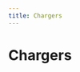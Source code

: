 ```yaml
---
title: Chargers
---
```



# Chargers

<div className="device-grid">
  <DeviceCard
    brand=""
    description="Demo charger"
    thumbnail="/img/devices/charger/demo-charger.jpg"
    capabilities={["sponsorfree"]}
    requirements={[]}
    href="/docs/devices-next/chargers/demo-charger"
  />
  <DeviceCard
    brand=""
    description="EEBUS compatible"
    thumbnail="/img/devices/charger/eebus-compatible.jpg"
    capabilities={["mA", "sponsorfree"]}
    requirements={[]}
    href="/docs/devices-next/chargers/eebus-compatible"
  />
  <DeviceCard
    brand=""
    description="EVSE DIN"
    thumbnail="/img/devices/charger/evse-din.jpg"
    capabilities={["sponsorfree"]}
    requirements={[]}
    href="/docs/devices-next/chargers/evse-din"
  />
  <DeviceCard
    brand=""
    description="EVSE-WiFi"
    thumbnail="/img/devices/charger/evse-wifi.jpg"
    capabilities={["sponsorfree"]}
    requirements={[]}
    href="/docs/devices-next/chargers/evse-wifi"
  />
  <DeviceCard
    brand=""
    description="OCPP 1.6J compatible (Smart Charging)"
    thumbnail="/img/devices/charger/ocpp-16j-compatible-smart-charging.jpg"
    capabilities={["mA", "rfid", "1p3p"]}
    requirements={[]}
    href="/docs/devices-next/chargers/ocpp-16j-compatible-smart-charging"
  />
  <DeviceCard
    brand=""
    description="smartWB"
    thumbnail="/img/devices/charger/smartwb.jpg"
    capabilities={["sponsorfree"]}
    requirements={[]}
    href="/docs/devices-next/chargers/smartwb"
  />
  <DeviceCard
    brand=""
    description="Tessie"
    thumbnail="/img/devices/charger/tessie.jpg"
    capabilities={["sponsorfree"]}
    requirements={[]}
    href="/docs/devices-next/chargers/tessie"
  />
  <DeviceCard
    brand="ABB"
    description="Terra AC"
    thumbnail="/img/devices/charger/abb-terra-ac.jpg"
    capabilities={["mA"]}
    requirements={[]}
    href="/docs/devices-next/chargers/abb-terra-ac"
  />
  <DeviceCard
    brand="ABB"
    description="Terra AC"
    thumbnail="/img/devices/charger/abb-terra-ac.jpg"
    capabilities={["mA", "rfid"]}
    requirements={[]}
    href="/docs/devices-next/chargers/abb-terra-ac"
  />
  <DeviceCard
    brand="ABL"
    description="eM4 (SBCx)"
    thumbnail="/img/devices/charger/abl-em4-sbcx.jpg"
    capabilities={["mA"]}
    requirements={[]}
    href="/docs/devices-next/chargers/abl-em4-sbcx"
  />
  <DeviceCard
    brand="ABL"
    description="eMH1"
    thumbnail="/img/devices/charger/abl-emh1.jpg"
    capabilities={["mA"]}
    requirements={[]}
    href="/docs/devices-next/chargers/abl-emh1"
  />
  <DeviceCard
    brand="ABL"
    description="eMH2"
    thumbnail="/img/devices/charger/abl-emh2.jpg"
    capabilities={["mA"]}
    requirements={[]}
    href="/docs/devices-next/chargers/abl-emh2"
  />
  <DeviceCard
    brand="ABL Sursum"
    description="eMH2"
    thumbnail="/img/devices/charger/abl-sursum-emh2.jpg"
    capabilities={["mA", "rfid"]}
    requirements={[]}
    href="/docs/devices-next/chargers/abl-sursum-emh2"
  />
  <DeviceCard
    brand="ABL Sursum"
    description="eMH3"
    thumbnail="/img/devices/charger/abl-sursum-emh3.jpg"
    capabilities={["mA", "rfid"]}
    requirements={[]}
    href="/docs/devices-next/chargers/abl-sursum-emh3"
  />
  <DeviceCard
    brand="ABL Sursum"
    description="eMH4"
    thumbnail="/img/devices/charger/abl-sursum-emh4.jpg"
    capabilities={["mA", "rfid"]}
    requirements={[]}
    href="/docs/devices-next/chargers/abl-sursum-emh4"
  />
  <DeviceCard
    brand="Alfen"
    description="Eve"
    thumbnail="/img/devices/charger/alfen-eve.jpg"
    capabilities={["1p3p", "mA"]}
    requirements={[]}
    href="/docs/devices-next/chargers/alfen-eve"
  />
  <DeviceCard
    brand="Alfen"
    description="Eve"
    thumbnail="/img/devices/charger/alfen-eve.jpg"
    capabilities={["mA", "rfid", "1p3p"]}
    requirements={[]}
    href="/docs/devices-next/chargers/alfen-eve"
  />
  <DeviceCard
    brand="Alphatec"
    description="Ladesäule Twin"
    thumbnail="/img/devices/charger/alphatec-ladesaule-twin.jpg"
    capabilities={[]}
    requirements={[]}
    href="/docs/devices-next/chargers/alphatec-ladesaule-twin"
  />
  <DeviceCard
    brand="Alphatec"
    description="Wallbox Mini, Power"
    thumbnail="/img/devices/charger/alphatec-wallbox-mini-power.jpg"
    capabilities={[]}
    requirements={[]}
    href="/docs/devices-next/chargers/alphatec-wallbox-mini-power"
  />
  <DeviceCard
    brand="Amperfied"
    description="Wallbox connect.business"
    thumbnail="/img/devices/charger/amperfied-wallbox-connectbusiness.jpg"
    capabilities={["mA", "rfid"]}
    requirements={[]}
    href="/docs/devices-next/chargers/amperfied-wallbox-connectbusiness"
  />
  <DeviceCard
    brand="Amperfied"
    description="Wallbox connect.home"
    thumbnail="/img/devices/charger/amperfied-wallbox-connecthome.jpg"
    capabilities={["mA", "rfid"]}
    requirements={[]}
    href="/docs/devices-next/chargers/amperfied-wallbox-connecthome"
  />
  <DeviceCard
    brand="Amperfied"
    description="Wallbox connect.solar"
    thumbnail="/img/devices/charger/amperfied-wallbox-connectsolar.jpg"
    capabilities={["mA", "rfid", "1p3p"]}
    requirements={[]}
    href="/docs/devices-next/chargers/amperfied-wallbox-connectsolar"
  />
  <DeviceCard
    brand="Amperfied"
    description="Wallbox Energy Control"
    thumbnail="/img/devices/charger/amperfied-wallbox-energy-control.jpg"
    capabilities={["mA"]}
    requirements={[]}
    href="/docs/devices-next/chargers/amperfied-wallbox-energy-control"
  />
  <DeviceCard
    brand="Ampure"
    description="Live"
    thumbnail="/img/devices/charger/ampure-live.jpg"
    capabilities={["rfid"]}
    requirements={[]}
    href="/docs/devices-next/chargers/ampure-live"
  />
  <DeviceCard
    brand="Ampure"
    description="NEXT"
    thumbnail="/img/devices/charger/ampure-next.jpg"
    capabilities={["rfid"]}
    requirements={[]}
    href="/docs/devices-next/chargers/ampure-next"
  />
  <DeviceCard
    brand="Ampure"
    description="Unite"
    thumbnail="/img/devices/charger/ampure-unite.jpg"
    capabilities={["rfid", "1p3p"]}
    requirements={[]}
    href="/docs/devices-next/chargers/ampure-unite"
  />
  <DeviceCard
    brand="Audi"
    description="Audi Wallbox pro"
    thumbnail="/img/devices/charger/audi-audi-wallbox-pro.jpg"
    capabilities={["mA", "sponsorfree"]}
    requirements={[]}
    href="/docs/devices-next/chargers/audi-audi-wallbox-pro"
  />
  <DeviceCard
    brand="Audi"
    description="Wallbox plus"
    thumbnail="/img/devices/charger/audi-wallbox-plus.jpg"
    capabilities={["mA", "sponsorfree"]}
    requirements={[]}
    href="/docs/devices-next/chargers/audi-wallbox-plus"
  />
  <DeviceCard
    brand="AUTEL"
    description="AC Compact"
    thumbnail="/img/devices/charger/autel-ac-compact.jpg"
    capabilities={["mA"]}
    requirements={[]}
    href="/docs/devices-next/chargers/autel-ac-compact"
  />
  <DeviceCard
    brand="AUTEL"
    description="AC MaxiCharger"
    thumbnail="/img/devices/charger/autel-ac-maxicharger.jpg"
    capabilities={["mA"]}
    requirements={[]}
    href="/docs/devices-next/chargers/autel-ac-maxicharger"
  />
  <DeviceCard
    brand="Autoaid"
    description="Business Wallbox"
    thumbnail="/img/devices/charger/autoaid-business-wallbox.jpg"
    capabilities={["rfid"]}
    requirements={[]}
    href="/docs/devices-next/chargers/autoaid-business-wallbox"
  />
  <DeviceCard
    brand="Autoaid"
    description="Intelligent Wallbox"
    thumbnail="/img/devices/charger/autoaid-intelligent-wallbox.jpg"
    capabilities={["rfid"]}
    requirements={[]}
    href="/docs/devices-next/chargers/autoaid-intelligent-wallbox"
  />
  <DeviceCard
    brand="AVM"
    description="FritzDECT"
    thumbnail="/img/devices/charger/avm-fritzdect.jpg"
    capabilities={["sponsorfree"]}
    requirements={[]}
    href="/docs/devices-next/chargers/avm-fritzdect"
  />
  <DeviceCard
    brand="Bender"
    description="CC612"
    thumbnail="/img/devices/charger/bender-cc612.jpg"
    capabilities={["rfid"]}
    requirements={[]}
    href="/docs/devices-next/chargers/bender-cc612"
  />
  <DeviceCard
    brand="Bender"
    description="CC613"
    thumbnail="/img/devices/charger/bender-cc613.jpg"
    capabilities={["rfid"]}
    requirements={[]}
    href="/docs/devices-next/chargers/bender-cc613"
  />
  <DeviceCard
    brand="Bender"
    description="ICC1314"
    thumbnail="/img/devices/charger/bender-icc1314.jpg"
    capabilities={["rfid", "mA", "1p3p"]}
    requirements={[]}
    href="/docs/devices-next/chargers/bender-icc1314"
  />
  <DeviceCard
    brand="Bender"
    description="ICC1324"
    thumbnail="/img/devices/charger/bender-icc1324.jpg"
    capabilities={["rfid", "mA", "1p3p"]}
    requirements={[]}
    href="/docs/devices-next/chargers/bender-icc1324"
  />
  <DeviceCard
    brand="BMW"
    description="i Wallbox"
    thumbnail="/img/devices/charger/bmw-i-wallbox.jpg"
    capabilities={["1p3p", "mA", "rfid"]}
    requirements={[]}
    href="/docs/devices-next/chargers/bmw-i-wallbox"
  />
  <DeviceCard
    brand="Bosch"
    description="SG Ready"
    thumbnail="/img/devices/charger/bosch-sg-ready.jpg"
    capabilities={["sponsorfree"]}
    requirements={[]}
    href="/docs/devices-next/chargers/bosch-sg-ready"
  />
  <DeviceCard
    brand="Bösch"
    description="x-change"
    thumbnail="/img/devices/charger/bosch-x-change.jpg"
    capabilities={["sponsorfree"]}
    requirements={[]}
    href="/docs/devices-next/chargers/bosch-x-change"
  />
  <DeviceCard
    brand="Buderus"
    description="SG Ready"
    thumbnail="/img/devices/charger/buderus-sg-ready.jpg"
    capabilities={["sponsorfree"]}
    requirements={[]}
    href="/docs/devices-next/chargers/buderus-sg-ready"
  />
  <DeviceCard
    brand="cFos"
    description="Power Brain"
    thumbnail="/img/devices/charger/cfos-power-brain.jpg"
    capabilities={["mA", "rfid", "1p3p"]}
    requirements={[]}
    href="/docs/devices-next/chargers/cfos-power-brain"
  />
  <DeviceCard
    brand="cFos"
    description="Power Brain Solar"
    thumbnail="/img/devices/charger/cfos-power-brain-solar.jpg"
    capabilities={["mA", "rfid", "1p3p"]}
    requirements={[]}
    href="/docs/devices-next/chargers/cfos-power-brain-solar"
  />
  <DeviceCard
    brand="Charge Amps"
    description="Halo"
    thumbnail="/img/devices/charger/charge-amps-halo.jpg"
    capabilities={["rfid"]}
    requirements={[]}
    href="/docs/devices-next/chargers/charge-amps-halo"
  />
  <DeviceCard
    brand="Compleo"
    description="eBox"
    thumbnail="/img/devices/charger/compleo-ebox.jpg"
    capabilities={["mA"]}
    requirements={[]}
    href="/docs/devices-next/chargers/compleo-ebox"
  />
  <DeviceCard
    brand="CUBOS"
    description="C11E, C22E"
    thumbnail="/img/devices/charger/cubos-c11e-c22e.jpg"
    capabilities={["rfid"]}
    requirements={[]}
    href="/docs/devices-next/chargers/cubos-c11e-c22e"
  />
  <DeviceCard
    brand="Cupra"
    description="Charger Connect"
    thumbnail="/img/devices/charger/cupra-charger-connect.jpg"
    capabilities={["mA", "sponsorfree"]}
    requirements={[]}
    href="/docs/devices-next/chargers/cupra-charger-connect"
  />
  <DeviceCard
    brand="Cupra"
    description="Charger Connect 2"
    thumbnail="/img/devices/charger/cupra-charger-connect-2.jpg"
    capabilities={["iso151182", "mA", "sponsorfree"]}
    requirements={[]}
    href="/docs/devices-next/chargers/cupra-charger-connect-2"
  />
  <DeviceCard
    brand="Cupra"
    description="Charger Pro"
    thumbnail="/img/devices/charger/cupra-charger-pro.jpg"
    capabilities={["mA", "sponsorfree"]}
    requirements={[]}
    href="/docs/devices-next/chargers/cupra-charger-pro"
  />
  <DeviceCard
    brand="Cupra"
    description="Charger Pro 2"
    thumbnail="/img/devices/charger/cupra-charger-pro-2.jpg"
    capabilities={["iso151182", "mA", "sponsorfree"]}
    requirements={[]}
    href="/docs/devices-next/chargers/cupra-charger-pro-2"
  />
  <DeviceCard
    brand="Cupra"
    description="Charger Pro Eichrecht 2"
    thumbnail="/img/devices/charger/cupra-charger-pro-eichrecht-2.jpg"
    capabilities={["iso151182", "mA", "sponsorfree"]}
    requirements={[]}
    href="/docs/devices-next/chargers/cupra-charger-pro-eichrecht-2"
  />
  <DeviceCard
    brand="Dadapower"
    description="Premium Wallbox"
    thumbnail="/img/devices/charger/dadapower-premium-wallbox.jpg"
    capabilities={["1p3p", "mA", "rfid"]}
    requirements={[]}
    href="/docs/devices-next/chargers/dadapower-premium-wallbox"
  />
  <DeviceCard
    brand="DaheimLaden"
    description="Wallbox"
    thumbnail="/img/devices/charger/daheimladen-wallbox.jpg"
    capabilities={["sponsorfree"]}
    requirements={[]}
    href="/docs/devices-next/chargers/daheimladen-wallbox"
  />
  <DeviceCard
    brand="Daikin"
    description="HomeHub (SG Ready)"
    thumbnail="/img/devices/charger/daikin-homehub-sg-ready.jpg"
    capabilities={["sponsorfree"]}
    requirements={[]}
    href="/docs/devices-next/chargers/daikin-homehub-sg-ready"
  />
  <DeviceCard
    brand="Delta"
    description="AC Max Basic"
    thumbnail="/img/devices/charger/delta-ac-max-basic.jpg"
    capabilities={["mA", "rfid"]}
    requirements={[]}
    href="/docs/devices-next/chargers/delta-ac-max-basic"
  />
  <DeviceCard
    brand="Delta"
    description="AC MAX Smart"
    thumbnail="/img/devices/charger/delta-ac-max-smart.jpg"
    capabilities={["mA", "rfid"]}
    requirements={[]}
    href="/docs/devices-next/chargers/delta-ac-max-smart"
  />
  <DeviceCard
    brand="Delta"
    description="SLIM Charger"
    thumbnail="/img/devices/charger/delta-slim-charger.jpg"
    capabilities={["mA", "rfid"]}
    requirements={[]}
    href="/docs/devices-next/chargers/delta-slim-charger"
  />
  <DeviceCard
    brand="Delta"
    description="Ultra Fast Charger"
    thumbnail="/img/devices/charger/delta-ultra-fast-charger.jpg"
    capabilities={["mA", "rfid"]}
    requirements={[]}
    href="/docs/devices-next/chargers/delta-ultra-fast-charger"
  />
  <DeviceCard
    brand="E.ON Drive"
    description="eBox"
    thumbnail="/img/devices/charger/eon-drive-ebox.jpg"
    capabilities={["mA"]}
    requirements={[]}
    href="/docs/devices-next/chargers/eon-drive-ebox"
  />
  <DeviceCard
    brand="E.ON Drive"
    description="vBox"
    thumbnail="/img/devices/charger/eon-drive-vbox.jpg"
    capabilities={["rfid", "1p3p"]}
    requirements={[]}
    href="/docs/devices-next/chargers/eon-drive-vbox"
  />
  <DeviceCard
    brand="E3/DC"
    description="Easy Connect"
    thumbnail="/img/devices/charger/e3dc-easy-connect.jpg"
    capabilities={["mA", "rfid"]}
    requirements={[]}
    href="/docs/devices-next/chargers/e3dc-easy-connect"
  />
  <DeviceCard
    brand="Easee"
    description="Charge"
    thumbnail="/img/devices/charger/easee-charge.jpg"
    capabilities={["1p3p", "rfid"]}
    requirements={[]}
    href="/docs/devices-next/chargers/easee-charge"
  />
  <DeviceCard
    brand="Easee"
    description="Charge Core"
    thumbnail="/img/devices/charger/easee-charge-core.jpg"
    capabilities={["1p3p", "rfid"]}
    requirements={[]}
    href="/docs/devices-next/chargers/easee-charge-core"
  />
  <DeviceCard
    brand="Easee"
    description="Charge Lite"
    thumbnail="/img/devices/charger/easee-charge-lite.jpg"
    capabilities={["1p3p", "rfid"]}
    requirements={[]}
    href="/docs/devices-next/chargers/easee-charge-lite"
  />
  <DeviceCard
    brand="Easee"
    description="Home"
    thumbnail="/img/devices/charger/easee-home.jpg"
    capabilities={["1p3p", "rfid"]}
    requirements={[]}
    href="/docs/devices-next/chargers/easee-home"
  />
  <DeviceCard
    brand="Ebee"
    description="Wallbox"
    thumbnail="/img/devices/charger/ebee-wallbox.jpg"
    capabilities={["rfid"]}
    requirements={[]}
    href="/docs/devices-next/chargers/ebee-wallbox"
  />
  <DeviceCard
    brand="echarge"
    description="cPH1"
    thumbnail="/img/devices/charger/echarge-cph1.jpg"
    capabilities={[]}
    requirements={[]}
    href="/docs/devices-next/chargers/echarge-cph1"
  />
  <DeviceCard
    brand="echarge"
    description="cPH2, cPμ2"
    thumbnail="/img/devices/charger/echarge-cph2-cpm2.jpg"
    capabilities={[]}
    requirements={[]}
    href="/docs/devices-next/chargers/echarge-cph2-cpm2"
  />
  <DeviceCard
    brand="EcoHarmony"
    description="EVSE EPC 2.0 Plus"
    thumbnail="/img/devices/charger/ecoharmony-evse-epc-20-plus.jpg"
    capabilities={["sponsorfree"]}
    requirements={[]}
    href="/docs/devices-next/chargers/ecoharmony-evse-epc-20-plus"
  />
  <DeviceCard
    brand="Edgetech"
    description="Smart EVSE"
    thumbnail="/img/devices/charger/edgetech-smart-evse.jpg"
    capabilities={["1p3p", "sponsorfree"]}
    requirements={[]}
    href="/docs/devices-next/chargers/edgetech-smart-evse"
  />
  <DeviceCard
    brand="Elecq"
    description="Biz"
    thumbnail="/img/devices/charger/elecq-biz.jpg"
    capabilities={[]}
    requirements={[]}
    href="/docs/devices-next/chargers/elecq-biz"
  />
  <DeviceCard
    brand="Elecq"
    description="Home"
    thumbnail="/img/devices/charger/elecq-home.jpg"
    capabilities={[]}
    requirements={[]}
    href="/docs/devices-next/chargers/elecq-home"
  />
  <DeviceCard
    brand="Elecq"
    description="Station"
    thumbnail="/img/devices/charger/elecq-station.jpg"
    capabilities={[]}
    requirements={[]}
    href="/docs/devices-next/chargers/elecq-station"
  />
  <DeviceCard
    brand="eledio"
    description="go"
    thumbnail="/img/devices/charger/eledio-go.jpg"
    capabilities={["1p3p"]}
    requirements={[]}
    href="/docs/devices-next/chargers/eledio-go"
  />
  <DeviceCard
    brand="Elli"
    description="Charger Connect"
    thumbnail="/img/devices/charger/elli-charger-connect.jpg"
    capabilities={["mA", "sponsorfree"]}
    requirements={[]}
    href="/docs/devices-next/chargers/elli-charger-connect"
  />
  <DeviceCard
    brand="Elli"
    description="Charger Connect 2"
    thumbnail="/img/devices/charger/elli-charger-connect-2.jpg"
    capabilities={["iso151182", "mA", "sponsorfree"]}
    requirements={[]}
    href="/docs/devices-next/chargers/elli-charger-connect-2"
  />
  <DeviceCard
    brand="Elli"
    description="Charger Pro"
    thumbnail="/img/devices/charger/elli-charger-pro.jpg"
    capabilities={["mA", "sponsorfree"]}
    requirements={[]}
    href="/docs/devices-next/chargers/elli-charger-pro"
  />
  <DeviceCard
    brand="Elli"
    description="Charger Pro 2"
    thumbnail="/img/devices/charger/elli-charger-pro-2.jpg"
    capabilities={["iso151182", "mA", "sponsorfree"]}
    requirements={[]}
    href="/docs/devices-next/chargers/elli-charger-pro-2"
  />
  <DeviceCard
    brand="Elli"
    description="Charger Pro Eichrecht 2"
    thumbnail="/img/devices/charger/elli-charger-pro-eichrecht-2.jpg"
    capabilities={["iso151182", "mA", "sponsorfree"]}
    requirements={[]}
    href="/docs/devices-next/chargers/elli-charger-pro-eichrecht-2"
  />
  <DeviceCard
    brand="EM2GO"
    description="Home"
    thumbnail="/img/devices/charger/em2go-home.jpg"
    capabilities={["1p3p", "mA", "sponsorfree"]}
    requirements={[]}
    href="/docs/devices-next/chargers/em2go-home"
  />
  <DeviceCard
    brand="EM2GO"
    description="Pro Power, OCPP/ONC"
    thumbnail="/img/devices/charger/em2go-pro-power-ocpponc.jpg"
    capabilities={["mA", "sponsorfree"]}
    requirements={[]}
    href="/docs/devices-next/chargers/em2go-pro-power-ocpponc"
  />
  <DeviceCard
    brand="EN+"
    description="AC EV Charger"
    thumbnail="/img/devices/charger/en-ac-ev-charger.jpg"
    capabilities={["rfid"]}
    requirements={[]}
    href="/docs/devices-next/chargers/en-ac-ev-charger"
  />
  <DeviceCard
    brand="enercab"
    description="smart"
    thumbnail="/img/devices/charger/enercab-smart.jpg"
    capabilities={["1p3p"]}
    requirements={[]}
    href="/docs/devices-next/chargers/enercab-smart"
  />
  <DeviceCard
    brand="Ensto"
    description="Chago Wallbox"
    thumbnail="/img/devices/charger/ensto-chago-wallbox.jpg"
    capabilities={["rfid"]}
    requirements={[]}
    href="/docs/devices-next/chargers/ensto-chago-wallbox"
  />
  <DeviceCard
    brand="EntraTek"
    description="Power Dot Fix"
    thumbnail="/img/devices/charger/entratek-power-dot-fix.jpg"
    capabilities={["rfid"]}
    requirements={[]}
    href="/docs/devices-next/chargers/entratek-power-dot-fix"
  />
  <DeviceCard
    brand="EntraTek"
    description="Power Dot Pro 2"
    thumbnail="/img/devices/charger/entratek-power-dot-pro-2.jpg"
    capabilities={["rfid"]}
    requirements={[]}
    href="/docs/devices-next/chargers/entratek-power-dot-pro-2"
  />
  <DeviceCard
    brand="ESL"
    description="Walli LIGHT"
    thumbnail="/img/devices/charger/esl-walli-light.jpg"
    capabilities={["mA", "rfid"]}
    requirements={[]}
    href="/docs/devices-next/chargers/esl-walli-light"
  />
  <DeviceCard
    brand="eSystems"
    description="ghostONE"
    thumbnail="/img/devices/charger/esystems-ghostone.jpg"
    capabilities={["iso151182", "mA", "sponsorfree"]}
    requirements={[]}
    href="/docs/devices-next/chargers/esystems-ghostone"
  />
  <DeviceCard
    brand="Etrel"
    description="INCH"
    thumbnail="/img/devices/charger/etrel-inch.jpg"
    capabilities={["mA"]}
    requirements={[]}
    href="/docs/devices-next/chargers/etrel-inch"
  />
  <DeviceCard
    brand="Etrel"
    description="INCH Duo"
    thumbnail="/img/devices/charger/etrel-inch-duo.jpg"
    capabilities={["mA"]}
    requirements={[]}
    href="/docs/devices-next/chargers/etrel-inch-duo"
  />
  <DeviceCard
    brand="EVBox"
    description="Elvi"
    thumbnail="/img/devices/charger/evbox-elvi.jpg"
    capabilities={[]}
    requirements={[]}
    href="/docs/devices-next/chargers/evbox-elvi"
  />
  <DeviceCard
    brand="EVBox"
    description="Livo"
    thumbnail="/img/devices/charger/evbox-livo.jpg"
    capabilities={["sponsorfree"]}
    requirements={[]}
    href="/docs/devices-next/chargers/evbox-livo"
  />
  <DeviceCard
    brand="Free2Move"
    description="eProWallbox"
    thumbnail="/img/devices/charger/free2move-eprowallbox.jpg"
    capabilities={["mA"]}
    requirements={[]}
    href="/docs/devices-next/chargers/free2move-eprowallbox"
  />
  <DeviceCard
    brand="Free2move eSolutions"
    description="eProWallbox"
    thumbnail="/img/devices/charger/free2move-esolutions-eprowallbox.jpg"
    capabilities={["rfid"]}
    requirements={[]}
    href="/docs/devices-next/chargers/free2move-esolutions-eprowallbox"
  />
  <DeviceCard
    brand="Fronius"
    description="Wattpilot"
    thumbnail="/img/devices/charger/fronius-wattpilot.jpg"
    capabilities={["rfid", "1p3p"]}
    requirements={[]}
    href="/docs/devices-next/chargers/fronius-wattpilot"
  />
  <DeviceCard
    brand="Garo"
    description="GLB, GLB+, LS4, LS4 compact"
    thumbnail="/img/devices/charger/garo-glb-glb-ls4-ls4-compact.jpg"
    capabilities={["rfid"]}
    requirements={[]}
    href="/docs/devices-next/chargers/garo-glb-glb-ls4-ls4-compact"
  />
  <DeviceCard
    brand="go-e"
    description="Charger Gemini"
    thumbnail="/img/devices/charger/go-e-charger-gemini.jpg"
    capabilities={["1p3p", "rfid"]}
    requirements={[]}
    href="/docs/devices-next/chargers/go-e-charger-gemini"
  />
  <DeviceCard
    brand="go-e"
    description="Charger Gemini"
    thumbnail="/img/devices/charger/go-e-charger-gemini.jpg"
    capabilities={["rfid", "1p3p"]}
    requirements={[]}
    href="/docs/devices-next/chargers/go-e-charger-gemini"
  />
  <DeviceCard
    brand="go-e"
    description="Charger HOME+"
    thumbnail="/img/devices/charger/go-e-charger-home.jpg"
    capabilities={["1p3p", "rfid"]}
    requirements={[]}
    href="/docs/devices-next/chargers/go-e-charger-home"
  />
  <DeviceCard
    brand="go-e"
    description="Charger HOMEfix"
    thumbnail="/img/devices/charger/go-e-charger-homefix.jpg"
    capabilities={["rfid"]}
    requirements={[]}
    href="/docs/devices-next/chargers/go-e-charger-homefix"
  />
  <DeviceCard
    brand="go-e"
    description="Charger PRO"
    thumbnail="/img/devices/charger/go-e-charger-pro.jpg"
    capabilities={["rfid"]}
    requirements={[]}
    href="/docs/devices-next/chargers/go-e-charger-pro"
  />
  <DeviceCard
    brand="go-e"
    description="Charger PRO"
    thumbnail="/img/devices/charger/go-e-charger-pro.jpg"
    capabilities={["rfid", "1p3p"]}
    requirements={[]}
    href="/docs/devices-next/chargers/go-e-charger-pro"
  />
  <DeviceCard
    brand="go-e"
    description="Charger V3"
    thumbnail="/img/devices/charger/go-e-charger-v3.jpg"
    capabilities={["1p3p", "rfid"]}
    requirements={[]}
    href="/docs/devices-next/chargers/go-e-charger-v3"
  />
  <DeviceCard
    brand="go-e"
    description="Charger V3"
    thumbnail="/img/devices/charger/go-e-charger-v3.jpg"
    capabilities={["rfid", "1p3p"]}
    requirements={[]}
    href="/docs/devices-next/chargers/go-e-charger-v3"
  />
  <DeviceCard
    brand="HardyBarth"
    description="cPH1"
    thumbnail="/img/devices/charger/hardybarth-cph1.jpg"
    capabilities={[]}
    requirements={[]}
    href="/docs/devices-next/chargers/hardybarth-cph1"
  />
  <DeviceCard
    brand="HardyBarth"
    description="cPH2, cPμ2"
    thumbnail="/img/devices/charger/hardybarth-cph2-cpm2.jpg"
    capabilities={[]}
    requirements={[]}
    href="/docs/devices-next/chargers/hardybarth-cph2-cpm2"
  />
  <DeviceCard
    brand="Heidelberg"
    description="Energy Control"
    thumbnail="/img/devices/charger/heidelberg-energy-control.jpg"
    capabilities={["mA"]}
    requirements={[]}
    href="/docs/devices-next/chargers/heidelberg-energy-control"
  />
  <DeviceCard
    brand="Hesotec"
    description="eSat, eBox"
    thumbnail="/img/devices/charger/hesotec-esat-ebox.jpg"
    capabilities={[]}
    requirements={[]}
    href="/docs/devices-next/chargers/hesotec-esat-ebox"
  />
  <DeviceCard
    brand="Home Assistant"
    description="Switch"
    thumbnail="/img/devices/charger/home-assistant-switch.jpg"
    capabilities={["sponsorfree"]}
    requirements={[]}
    href="/docs/devices-next/chargers/home-assistant-switch"
  />
  <DeviceCard
    brand="Homecharge"
    description="Homecharger"
    thumbnail="/img/devices/charger/homecharge-homecharger.jpg"
    capabilities={[]}
    requirements={[]}
    href="/docs/devices-next/chargers/homecharge-homecharger"
  />
  <DeviceCard
    brand="Homematic IP"
    description=""
    thumbnail="/img/devices/charger/homematic-ip.jpg"
    capabilities={["sponsorfree"]}
    requirements={[]}
    href="/docs/devices-next/chargers/homematic-ip"
  />
  <DeviceCard
    brand="HomeWizard"
    description=""
    thumbnail="/img/devices/charger/homewizard.jpg"
    capabilities={["sponsorfree"]}
    requirements={[]}
    href="/docs/devices-next/chargers/homewizard"
  />
  <DeviceCard
    brand="Huawei"
    description="SCharger-7KS-S0 / 22KT-S0"
    thumbnail="/img/devices/charger/huawei-scharger-7ks-s0-22kt-s0.jpg"
    capabilities={[]}
    requirements={[]}
    href="/docs/devices-next/chargers/huawei-scharger-7ks-s0-22kt-s0"
  />
  <DeviceCard
    brand="IDM"
    description=""
    thumbnail="/img/devices/charger/idm.jpg"
    capabilities={["sponsorfree"]}
    requirements={[]}
    href="/docs/devices-next/chargers/idm"
  />
  <DeviceCard
    brand="Innogy"
    description="eBox"
    thumbnail="/img/devices/charger/innogy-ebox.jpg"
    capabilities={["mA"]}
    requirements={[]}
    href="/docs/devices-next/chargers/innogy-ebox"
  />
  <DeviceCard
    brand="INRO"
    description="Pantabox"
    thumbnail="/img/devices/charger/inro-pantabox.jpg"
    capabilities={["sponsorfree"]}
    requirements={[]}
    href="/docs/devices-next/chargers/inro-pantabox"
  />
  <DeviceCard
    brand="Juice"
    description="Charger Me"
    thumbnail="/img/devices/charger/juice-charger-me.jpg"
    capabilities={["rfid"]}
    requirements={[]}
    href="/docs/devices-next/chargers/juice-charger-me"
  />
  <DeviceCard
    brand="Junkers"
    description="SG Ready"
    thumbnail="/img/devices/charger/junkers-sg-ready.jpg"
    capabilities={["sponsorfree"]}
    requirements={[]}
    href="/docs/devices-next/chargers/junkers-sg-ready"
  />
  <DeviceCard
    brand="Kathrein"
    description="KWB-AC20, KWB-AC40, KWB-AC60, KWB-AC40E, KWB-AC60E"
    thumbnail="/img/devices/charger/kathrein-kwb-ac20-kwb-ac40-kwb-ac60-kwb-ac40e-kwb-ac60e.jpg"
    capabilities={["1p3p", "mA"]}
    requirements={[]}
    href="/docs/devices-next/chargers/kathrein-kwb-ac20-kwb-ac40-kwb-ac60-kwb-ac40e-kwb-ac60e"
  />
  <DeviceCard
    brand="KEBA"
    description="KeContact P20, P30, C/X Series"
    thumbnail="/img/devices/charger/keba-kecontact-p20-p30-cx-series.jpg"
    capabilities={["1p3p", "mA", "rfid"]}
    requirements={[]}
    href="/docs/devices-next/chargers/keba-kecontact-p20-p30-cx-series"
  />
  <DeviceCard
    brand="KEBA"
    description="KeContact P40, P40 Pro"
    thumbnail="/img/devices/charger/keba-kecontact-p40-p40-pro.jpg"
    capabilities={["1p3p", "mA", "rfid"]}
    requirements={[]}
    href="/docs/devices-next/chargers/keba-kecontact-p40-p40-pro"
  />
  <DeviceCard
    brand="Kermi"
    description="x-center pro"
    thumbnail="/img/devices/charger/kermi-x-center-pro.jpg"
    capabilities={["sponsorfree"]}
    requirements={[]}
    href="/docs/devices-next/chargers/kermi-x-center-pro"
  />
  <DeviceCard
    brand="Kontron Solar"
    description="Charger"
    thumbnail="/img/devices/charger/kontron-solar-charger.jpg"
    capabilities={["iso151182", "mA", "sponsorfree"]}
    requirements={[]}
    href="/docs/devices-next/chargers/kontron-solar-charger"
  />
  <DeviceCard
    brand="Kostal"
    description="Enector"
    thumbnail="/img/devices/charger/kostal-enector.jpg"
    capabilities={["1p3p", "mA"]}
    requirements={[]}
    href="/docs/devices-next/chargers/kostal-enector"
  />
  <DeviceCard
    brand="KSE"
    description="wBX16"
    thumbnail="/img/devices/charger/kse-wbx16.jpg"
    capabilities={["rfid", "1p3p"]}
    requirements={[]}
    href="/docs/devices-next/chargers/kse-wbx16"
  />
  <DeviceCard
    brand="LadeFoxx"
    description="EvLoad, Mikro 2.0"
    thumbnail="/img/devices/charger/ladefoxx-evload-mikro-20.jpg"
    capabilities={["sponsorfree"]}
    requirements={[]}
    href="/docs/devices-next/chargers/ladefoxx-evload-mikro-20"
  />
  <DeviceCard
    brand="Lambda"
    description="EU-L Series"
    thumbnail="/img/devices/charger/lambda-eu-l-series.jpg"
    capabilities={["sponsorfree"]}
    requirements={[]}
    href="/docs/devices-next/chargers/lambda-eu-l-series"
  />
  <DeviceCard
    brand="LRT"
    description="HOME Essential+"
    thumbnail="/img/devices/charger/lrt-home-essential.jpg"
    capabilities={[]}
    requirements={[]}
    href="/docs/devices-next/chargers/lrt-home-essential"
  />
  <DeviceCard
    brand="Mennekes"
    description="AMEDIO Professional"
    thumbnail="/img/devices/charger/mennekes-amedio-professional.jpg"
    capabilities={["rfid"]}
    requirements={[]}
    href="/docs/devices-next/chargers/mennekes-amedio-professional"
  />
  <DeviceCard
    brand="Mennekes"
    description="AMTRON 4Business 700"
    thumbnail="/img/devices/charger/mennekes-amtron-4business-700.jpg"
    capabilities={["rfid", "mA", "1p3p"]}
    requirements={[]}
    href="/docs/devices-next/chargers/mennekes-amtron-4business-700"
  />
  <DeviceCard
    brand="Mennekes"
    description="AMTRON 4You 300"
    thumbnail="/img/devices/charger/mennekes-amtron-4you-300.jpg"
    capabilities={["1p3p", "mA"]}
    requirements={[]}
    href="/docs/devices-next/chargers/mennekes-amtron-4you-300"
  />
  <DeviceCard
    brand="Mennekes"
    description="AMTRON 4You 500"
    thumbnail="/img/devices/charger/mennekes-amtron-4you-500.jpg"
    capabilities={["rfid", "mA", "1p3p"]}
    requirements={[]}
    href="/docs/devices-next/chargers/mennekes-amtron-4you-500"
  />
  <DeviceCard
    brand="Mennekes"
    description="AMTRON ChargeControl"
    thumbnail="/img/devices/charger/mennekes-amtron-chargecontrol.jpg"
    capabilities={["rfid"]}
    requirements={[]}
    href="/docs/devices-next/chargers/mennekes-amtron-chargecontrol"
  />
  <DeviceCard
    brand="Mennekes"
    description="AMTRON Compact 2.0s"
    thumbnail="/img/devices/charger/mennekes-amtron-compact-20s.jpg"
    capabilities={["1p3p", "mA"]}
    requirements={[]}
    href="/docs/devices-next/chargers/mennekes-amtron-compact-20s"
  />
  <DeviceCard
    brand="Mennekes"
    description="AMTRON Premium"
    thumbnail="/img/devices/charger/mennekes-amtron-premium.jpg"
    capabilities={[]}
    requirements={[]}
    href="/docs/devices-next/chargers/mennekes-amtron-premium"
  />
  <DeviceCard
    brand="Mennekes"
    description="AMTRON Professional"
    thumbnail="/img/devices/charger/mennekes-amtron-professional.jpg"
    capabilities={["rfid"]}
    requirements={[]}
    href="/docs/devices-next/chargers/mennekes-amtron-professional"
  />
  <DeviceCard
    brand="Mennekes"
    description="AMTRON Xtra"
    thumbnail="/img/devices/charger/mennekes-amtron-xtra.jpg"
    capabilities={[]}
    requirements={[]}
    href="/docs/devices-next/chargers/mennekes-amtron-xtra"
  />
  <DeviceCard
    brand="Mennekes"
    description="eMobility Gateway (ACU)"
    thumbnail="/img/devices/charger/mennekes-emobility-gateway-acu.jpg"
    capabilities={["rfid"]}
    requirements={[]}
    href="/docs/devices-next/chargers/mennekes-emobility-gateway-acu"
  />
  <DeviceCard
    brand="Mennekes"
    description="Smart (ACU)"
    thumbnail="/img/devices/charger/mennekes-smart-acu.jpg"
    capabilities={["rfid"]}
    requirements={[]}
    href="/docs/devices-next/chargers/mennekes-smart-acu"
  />
  <DeviceCard
    brand="Mennekes"
    description="Smart T (ACU)"
    thumbnail="/img/devices/charger/mennekes-smart-t-acu.jpg"
    capabilities={["rfid"]}
    requirements={[]}
    href="/docs/devices-next/chargers/mennekes-smart-t-acu"
  />
  <DeviceCard
    brand="my-PV"
    description="AC ELWA 2"
    thumbnail="/img/devices/charger/my-pv-ac-elwa-2.jpg"
    capabilities={[]}
    requirements={[]}
    href="/docs/devices-next/chargers/my-pv-ac-elwa-2"
  />
  <DeviceCard
    brand="my-PV"
    description="AC THOR, AC THOR 9s"
    thumbnail="/img/devices/charger/my-pv-ac-thor-ac-thor-9s.jpg"
    capabilities={[]}
    requirements={[]}
    href="/docs/devices-next/chargers/my-pv-ac-thor-ac-thor-9s"
  />
  <DeviceCard
    brand="myStrom"
    description="Switch"
    thumbnail="/img/devices/charger/mystrom-switch.jpg"
    capabilities={["sponsorfree"]}
    requirements={[]}
    href="/docs/devices-next/chargers/mystrom-switch"
  />
  <DeviceCard
    brand="NRGKick"
    description="Connect"
    thumbnail="/img/devices/charger/nrgkick-connect.jpg"
    capabilities={["sponsorfree"]}
    requirements={[]}
    href="/docs/devices-next/chargers/nrgkick-connect"
  />
  <DeviceCard
    brand="NRGKick"
    description="Gen2"
    thumbnail="/img/devices/charger/nrgkick-gen2.jpg"
    capabilities={["1p3p", "mA"]}
    requirements={[]}
    href="/docs/devices-next/chargers/nrgkick-gen2"
  />
  <DeviceCard
    brand="OBO Bettermann"
    description="Ion"
    thumbnail="/img/devices/charger/obo-bettermann-ion.jpg"
    capabilities={["sponsorfree"]}
    requirements={[]}
    href="/docs/devices-next/chargers/obo-bettermann-ion"
  />
  <DeviceCard
    brand="OpenEVSE"
    description=""
    thumbnail="/img/devices/charger/openevse.jpg"
    capabilities={["sponsorfree"]}
    requirements={[]}
    href="/docs/devices-next/chargers/openevse"
  />
  <DeviceCard
    brand="openWB"
    description="Pro"
    thumbnail="/img/devices/charger/openwb-pro.jpg"
    capabilities={["1p3p", "mA", "iso151182", "sponsorfree"]}
    requirements={[]}
    href="/docs/devices-next/chargers/openwb-pro"
  />
  <DeviceCard
    brand="openWB"
    description="series2"
    thumbnail="/img/devices/charger/openwb-series2.jpg"
    capabilities={["sponsorfree"]}
    requirements={[]}
    href="/docs/devices-next/chargers/openwb-series2"
  />
  <DeviceCard
    brand="openWB"
    description="Software 2.x"
    thumbnail="/img/devices/charger/openwb-software-2x.jpg"
    capabilities={["1p3p", "mA", "rfid", "sponsorfree"]}
    requirements={[]}
    href="/docs/devices-next/chargers/openwb-software-2x"
  />
  <DeviceCard
    brand="Optec"
    description="Mobility One"
    thumbnail="/img/devices/charger/optec-mobility-one.jpg"
    capabilities={["rfid"]}
    requirements={[]}
    href="/docs/devices-next/chargers/optec-mobility-one"
  />
  <DeviceCard
    brand="Orbis"
    description="Viaris"
    thumbnail="/img/devices/charger/orbis-viaris.jpg"
    capabilities={[]}
    requirements={[]}
    href="/docs/devices-next/chargers/orbis-viaris"
  />
  <DeviceCard
    brand="PC Electric"
    description="Garo"
    thumbnail="/img/devices/charger/pc-electric-garo.jpg"
    capabilities={[]}
    requirements={[]}
    href="/docs/devices-next/chargers/pc-electric-garo"
  />
  <DeviceCard
    brand="Peblar"
    description="Home, Home Plus, Business"
    thumbnail="/img/devices/charger/peblar-home-home-plus-business.jpg"
    capabilities={["1p3p", "mA"]}
    requirements={[]}
    href="/docs/devices-next/chargers/peblar-home-home-plus-business"
  />
  <DeviceCard
    brand="Phoenix Contact"
    description="CHARX"
    thumbnail="/img/devices/charger/phoenix-contact-charx.jpg"
    capabilities={["sponsorfree"]}
    requirements={[]}
    href="/docs/devices-next/chargers/phoenix-contact-charx"
  />
  <DeviceCard
    brand="Phoenix Contact"
    description="EM-CP-PP-ETH"
    thumbnail="/img/devices/charger/phoenix-contact-em-cp-pp-eth.jpg"
    capabilities={["sponsorfree"]}
    requirements={[]}
    href="/docs/devices-next/chargers/phoenix-contact-em-cp-pp-eth"
  />
  <DeviceCard
    brand="Phoenix Contact"
    description="EV-CC-AC1-M3-CBC-RCM-ETH"
    thumbnail="/img/devices/charger/phoenix-contact-ev-cc-ac1-m3-cbc-rcm-eth.jpg"
    capabilities={["mA", "rfid"]}
    requirements={[]}
    href="/docs/devices-next/chargers/phoenix-contact-ev-cc-ac1-m3-cbc-rcm-eth"
  />
  <DeviceCard
    brand="Phoenix Contact"
    description="EV-CC-AC1-M3-CBC-RCM-ETH-3G"
    thumbnail="/img/devices/charger/phoenix-contact-ev-cc-ac1-m3-cbc-rcm-eth-3g.jpg"
    capabilities={["mA", "rfid"]}
    requirements={[]}
    href="/docs/devices-next/chargers/phoenix-contact-ev-cc-ac1-m3-cbc-rcm-eth-3g"
  />
  <DeviceCard
    brand="Phoenix Contact"
    description="EV-CC-AC1-M3-RCM-ETH-3G-XP"
    thumbnail="/img/devices/charger/phoenix-contact-ev-cc-ac1-m3-rcm-eth-3g-xp.jpg"
    capabilities={["mA", "rfid"]}
    requirements={[]}
    href="/docs/devices-next/chargers/phoenix-contact-ev-cc-ac1-m3-rcm-eth-3g-xp"
  />
  <DeviceCard
    brand="Phoenix Contact"
    description="EV-CC-AC1-M3-RCM-ETH-XP"
    thumbnail="/img/devices/charger/phoenix-contact-ev-cc-ac1-m3-rcm-eth-xp.jpg"
    capabilities={["mA", "rfid"]}
    requirements={[]}
    href="/docs/devices-next/chargers/phoenix-contact-ev-cc-ac1-m3-rcm-eth-xp"
  />
  <DeviceCard
    brand="Phoenix Contact"
    description="EV-SER"
    thumbnail="/img/devices/charger/phoenix-contact-ev-ser.jpg"
    capabilities={["sponsorfree"]}
    requirements={[]}
    href="/docs/devices-next/chargers/phoenix-contact-ev-ser"
  />
  <DeviceCard
    brand="Plugchoice"
    description=""
    thumbnail="/img/devices/charger/plugchoice.jpg"
    capabilities={[]}
    requirements={[]}
    href="/docs/devices-next/chargers/plugchoice"
  />
  <DeviceCard
    brand="Porsche"
    description="Mobile Charger Connect"
    thumbnail="/img/devices/charger/porsche-mobile-charger-connect.jpg"
    capabilities={["iso151182", "mA", "sponsorfree"]}
    requirements={[]}
    href="/docs/devices-next/chargers/porsche-mobile-charger-connect"
  />
  <DeviceCard
    brand="Porsche"
    description="Mobile Charger Plus"
    thumbnail="/img/devices/charger/porsche-mobile-charger-plus.jpg"
    capabilities={["sponsorfree"]}
    requirements={[]}
    href="/docs/devices-next/chargers/porsche-mobile-charger-plus"
  />
  <DeviceCard
    brand="Porsche"
    description="Wallbox"
    thumbnail="/img/devices/charger/porsche-wallbox.jpg"
    capabilities={["iso151182", "mA", "sponsorfree"]}
    requirements={[]}
    href="/docs/devices-next/chargers/porsche-wallbox"
  />
  <DeviceCard
    brand="Pracht"
    description="Alpha XT"
    thumbnail="/img/devices/charger/pracht-alpha-xt.jpg"
    capabilities={[]}
    requirements={[]}
    href="/docs/devices-next/chargers/pracht-alpha-xt"
  />
  <DeviceCard
    brand="Pracht"
    description="Mono XT"
    thumbnail="/img/devices/charger/pracht-mono-xt.jpg"
    capabilities={[]}
    requirements={[]}
    href="/docs/devices-next/chargers/pracht-mono-xt"
  />
  <DeviceCard
    brand="Pracht"
    description="PNI"
    thumbnail="/img/devices/charger/pracht-pni.jpg"
    capabilities={[]}
    requirements={[]}
    href="/docs/devices-next/chargers/pracht-pni"
  />
  <DeviceCard
    brand="Pracht"
    description="XT+"
    thumbnail="/img/devices/charger/pracht-xt.jpg"
    capabilities={[]}
    requirements={[]}
    href="/docs/devices-next/chargers/pracht-xt"
  />
  <DeviceCard
    brand="Pulsares"
    description="SimpleBox"
    thumbnail="/img/devices/charger/pulsares-simplebox.jpg"
    capabilities={["sponsorfree"]}
    requirements={[]}
    href="/docs/devices-next/chargers/pulsares-simplebox"
  />
  <DeviceCard
    brand="Pulsatrix"
    description=""
    thumbnail="/img/devices/charger/pulsatrix.jpg"
    capabilities={[]}
    requirements={[]}
    href="/docs/devices-next/chargers/pulsatrix"
  />
  <DeviceCard
    brand="Qcells"
    description="Q.HOME EDRIVE A"
    thumbnail="/img/devices/charger/qcells-qhome-edrive-a.jpg"
    capabilities={["mA"]}
    requirements={[]}
    href="/docs/devices-next/chargers/qcells-qhome-edrive-a"
  />
  <DeviceCard
    brand="Schneider"
    description="EVlink Pro"
    thumbnail="/img/devices/charger/schneider-evlink-pro.jpg"
    capabilities={[]}
    requirements={[]}
    href="/docs/devices-next/chargers/schneider-evlink-pro"
  />
  <DeviceCard
    brand="Schrack"
    description="i-CHARGE CION"
    thumbnail="/img/devices/charger/schrack-i-charge-cion.jpg"
    capabilities={["sponsorfree"]}
    requirements={[]}
    href="/docs/devices-next/chargers/schrack-i-charge-cion"
  />
  <DeviceCard
    brand="SENEC"
    description="Wallbox pro"
    thumbnail="/img/devices/charger/senec-wallbox-pro.jpg"
    capabilities={["mA"]}
    requirements={[]}
    href="/docs/devices-next/chargers/senec-wallbox-pro"
  />
  <DeviceCard
    brand="SENEC"
    description="Wallbox pro s"
    thumbnail="/img/devices/charger/senec-wallbox-pro-s.jpg"
    capabilities={["mA"]}
    requirements={[]}
    href="/docs/devices-next/chargers/senec-wallbox-pro-s"
  />
  <DeviceCard
    brand="Shelly"
    description=""
    thumbnail="/img/devices/charger/shelly.jpg"
    capabilities={["sponsorfree"]}
    requirements={[]}
    href="/docs/devices-next/chargers/shelly"
  />
  <DeviceCard
    brand="Siemens"
    description="Versicharge GEN3"
    thumbnail="/img/devices/charger/siemens-versicharge-gen3.jpg"
    capabilities={[]}
    requirements={[]}
    href="/docs/devices-next/chargers/siemens-versicharge-gen3"
  />
  <DeviceCard
    brand="Skoda"
    description="Charger Connect"
    thumbnail="/img/devices/charger/skoda-charger-connect.jpg"
    capabilities={["iso151182", "mA", "sponsorfree"]}
    requirements={[]}
    href="/docs/devices-next/chargers/skoda-charger-connect"
  />
  <DeviceCard
    brand="Skoda"
    description="Charger Pro"
    thumbnail="/img/devices/charger/skoda-charger-pro.jpg"
    capabilities={["iso151182", "mA", "sponsorfree"]}
    requirements={[]}
    href="/docs/devices-next/chargers/skoda-charger-pro"
  />
  <DeviceCard
    brand="Skoda"
    description="Charger Pro Eichrecht"
    thumbnail="/img/devices/charger/skoda-charger-pro-eichrecht.jpg"
    capabilities={["iso151182", "mA", "sponsorfree"]}
    requirements={[]}
    href="/docs/devices-next/chargers/skoda-charger-pro-eichrecht"
  />
  <DeviceCard
    brand="Skoda"
    description="iV Charger Connect"
    thumbnail="/img/devices/charger/skoda-iv-charger-connect.jpg"
    capabilities={["mA", "sponsorfree"]}
    requirements={[]}
    href="/docs/devices-next/chargers/skoda-iv-charger-connect"
  />
  <DeviceCard
    brand="Skoda"
    description="iV Charger Connect+"
    thumbnail="/img/devices/charger/skoda-iv-charger-connect.jpg"
    capabilities={["mA", "sponsorfree"]}
    requirements={[]}
    href="/docs/devices-next/chargers/skoda-iv-charger-connect"
  />
  <DeviceCard
    brand="SMA"
    description="EV Charger, eCharger"
    thumbnail="/img/devices/charger/sma-ev-charger-echarger.jpg"
    capabilities={["mA"]}
    requirements={[]}
    href="/docs/devices-next/chargers/sma-ev-charger-echarger"
  />
  <DeviceCard
    brand="Smartfox"
    description="Pro Charger"
    thumbnail="/img/devices/charger/smartfox-pro-charger.jpg"
    capabilities={["sponsorfree"]}
    requirements={[]}
    href="/docs/devices-next/chargers/smartfox-pro-charger"
  />
  <DeviceCard
    brand="SolarEdge"
    description="Home EV Charger"
    thumbnail="/img/devices/charger/solaredge-home-ev-charger.jpg"
    capabilities={["1p3p", "mA", "rfid"]}
    requirements={[]}
    href="/docs/devices-next/chargers/solaredge-home-ev-charger"
  />
  <DeviceCard
    brand="Solax"
    description="X3-EVC"
    thumbnail="/img/devices/charger/solax-x3-evc.jpg"
    capabilities={["mA"]}
    requirements={[]}
    href="/docs/devices-next/chargers/solax-x3-evc"
  />
  <DeviceCard
    brand="Sonnen"
    description="sonnenCharger"
    thumbnail="/img/devices/charger/sonnen-sonnencharger.jpg"
    capabilities={["mA"]}
    requirements={[]}
    href="/docs/devices-next/chargers/sonnen-sonnencharger"
  />
  <DeviceCard
    brand="Spelsberg"
    description="Wallbox Smart Pro"
    thumbnail="/img/devices/charger/spelsberg-wallbox-smart-pro.jpg"
    capabilities={["rfid"]}
    requirements={[]}
    href="/docs/devices-next/chargers/spelsberg-wallbox-smart-pro"
  />
  <DeviceCard
    brand="Stark in Strom"
    description="Easy"
    thumbnail="/img/devices/charger/stark-in-strom-easy.jpg"
    capabilities={["sponsorfree"]}
    requirements={[]}
    href="/docs/devices-next/chargers/stark-in-strom-easy"
  />
  <DeviceCard
    brand="Stiebel Eltron"
    description="LWA/LWZ (SG Ready)"
    thumbnail="/img/devices/charger/stiebel-eltron-lwalwz-sg-ready.jpg"
    capabilities={["sponsorfree"]}
    requirements={[]}
    href="/docs/devices-next/chargers/stiebel-eltron-lwalwz-sg-ready"
  />
  <DeviceCard
    brand="Stiebel Eltron"
    description="WPM (SG Ready)"
    thumbnail="/img/devices/charger/stiebel-eltron-wpm-sg-ready.jpg"
    capabilities={["sponsorfree"]}
    requirements={[]}
    href="/docs/devices-next/chargers/stiebel-eltron-wpm-sg-ready"
  />
  <DeviceCard
    brand="Sungrow"
    description="AC011E"
    thumbnail="/img/devices/charger/sungrow-ac011e.jpg"
    capabilities={["mA", "rfid"]}
    requirements={[]}
    href="/docs/devices-next/chargers/sungrow-ac011e"
  />
  <DeviceCard
    brand="Sungrow"
    description="AC011E-01"
    thumbnail="/img/devices/charger/sungrow-ac011e-01.jpg"
    capabilities={["mA", "1p3p"]}
    requirements={[]}
    href="/docs/devices-next/chargers/sungrow-ac011e-01"
  />
  <DeviceCard
    brand="Tasmota"
    description="single phase"
    thumbnail="/img/devices/charger/tasmota-single-phase.jpg"
    capabilities={["sponsorfree"]}
    requirements={[]}
    href="/docs/devices-next/chargers/tasmota-single-phase"
  />
  <DeviceCard
    brand="Tecalor"
    description="THZ (SG Ready)"
    thumbnail="/img/devices/charger/tecalor-thz-sg-ready.jpg"
    capabilities={["sponsorfree"]}
    requirements={[]}
    href="/docs/devices-next/chargers/tecalor-thz-sg-ready"
  />
  <DeviceCard
    brand="TechniSat"
    description="Technivolt"
    thumbnail="/img/devices/charger/technisat-technivolt.jpg"
    capabilities={["rfid"]}
    requirements={[]}
    href="/docs/devices-next/chargers/technisat-technivolt"
  />
  <DeviceCard
    brand="Tesla"
    description="TWC3"
    thumbnail="/img/devices/charger/tesla-twc3.jpg"
    capabilities={["sponsorfree"]}
    requirements={[]}
    href="/docs/devices-next/chargers/tesla-twc3"
  />
  <DeviceCard
    brand="Tigo"
    description="GO EV Charger"
    thumbnail="/img/devices/charger/tigo-go-ev-charger.jpg"
    capabilities={["mA"]}
    requirements={[]}
    href="/docs/devices-next/chargers/tigo-go-ev-charger"
  />
  <DeviceCard
    brand="TinkerForge"
    description="WARP Charger Pro"
    thumbnail="/img/devices/charger/tinkerforge-warp-charger-pro.jpg"
    capabilities={["mA", "1p3p", "rfid", "sponsorfree"]}
    requirements={[]}
    href="/docs/devices-next/chargers/tinkerforge-warp-charger-pro"
  />
  <DeviceCard
    brand="TinkerForge"
    description="WARP Charger Smart"
    thumbnail="/img/devices/charger/tinkerforge-warp-charger-smart.jpg"
    capabilities={["mA", "1p3p", "rfid", "sponsorfree"]}
    requirements={[]}
    href="/docs/devices-next/chargers/tinkerforge-warp-charger-smart"
  />
  <DeviceCard
    brand="TinkerForge"
    description="WARP3 Charger Pro"
    thumbnail="/img/devices/charger/tinkerforge-warp3-charger-pro.jpg"
    capabilities={["mA", "1p3p", "rfid", "sponsorfree"]}
    requirements={[]}
    href="/docs/devices-next/chargers/tinkerforge-warp3-charger-pro"
  />
  <DeviceCard
    brand="TinkerForge"
    description="WARP3 Charger Smart"
    thumbnail="/img/devices/charger/tinkerforge-warp3-charger-smart.jpg"
    capabilities={["mA", "1p3p", "rfid", "sponsorfree"]}
    requirements={[]}
    href="/docs/devices-next/chargers/tinkerforge-warp3-charger-smart"
  />
  <DeviceCard
    brand="TP-Link"
    description="H-Series Smart Plug"
    thumbnail="/img/devices/charger/tp-link-h-series-smart-plug.jpg"
    capabilities={["sponsorfree"]}
    requirements={[]}
    href="/docs/devices-next/chargers/tp-link-h-series-smart-plug"
  />
  <DeviceCard
    brand="TP-Link"
    description="Tapo P-Series Smart Plug"
    thumbnail="/img/devices/charger/tp-link-tapo-p-series-smart-plug.jpg"
    capabilities={["sponsorfree"]}
    requirements={[]}
    href="/docs/devices-next/chargers/tp-link-tapo-p-series-smart-plug"
  />
  <DeviceCard
    brand="Ubitricity"
    description="Heinz"
    thumbnail="/img/devices/charger/ubitricity-heinz.jpg"
    capabilities={["rfid"]}
    requirements={[]}
    href="/docs/devices-next/chargers/ubitricity-heinz"
  />
  <DeviceCard
    brand="V2C Trydan"
    description=""
    thumbnail="/img/devices/charger/v2c-trydan.jpg"
    capabilities={[]}
    requirements={[]}
    href="/docs/devices-next/chargers/v2c-trydan"
  />
  <DeviceCard
    brand="Vaillant"
    description="SensoNET (SG Ready)"
    thumbnail="/img/devices/charger/vaillant-sensonet-sg-ready.jpg"
    capabilities={["sponsorfree"]}
    requirements={[]}
    href="/docs/devices-next/chargers/vaillant-sensonet-sg-ready"
  />
  <DeviceCard
    brand="Vestel"
    description="EVC04 Home Smart, Connect Plus"
    thumbnail="/img/devices/charger/vestel-evc04-home-smart-connect-plus.jpg"
    capabilities={["rfid", "1p3p"]}
    requirements={[]}
    href="/docs/devices-next/chargers/vestel-evc04-home-smart-connect-plus"
  />
  <DeviceCard
    brand="Victron"
    description="EV Charging Station"
    thumbnail="/img/devices/charger/victron-ev-charging-station.jpg"
    capabilities={["sponsorfree"]}
    requirements={[]}
    href="/docs/devices-next/chargers/victron-ev-charging-station"
  />
  <DeviceCard
    brand="Victron"
    description="EV Charging Station (via GX)"
    thumbnail="/img/devices/charger/victron-ev-charging-station-via-gx.jpg"
    capabilities={["sponsorfree"]}
    requirements={[]}
    href="/docs/devices-next/chargers/victron-ev-charging-station-via-gx"
  />
  <DeviceCard
    brand="Viessmann"
    description="Heatpump (SG Ready)"
    thumbnail="/img/devices/charger/viessmann-heatpump-sg-ready.jpg"
    capabilities={["sponsorfree"]}
    requirements={[]}
    href="/docs/devices-next/chargers/viessmann-heatpump-sg-ready"
  />
  <DeviceCard
    brand="Viridian EV"
    description="EVSE EPC 2.0 Plus"
    thumbnail="/img/devices/charger/viridian-ev-evse-epc-20-plus.jpg"
    capabilities={["sponsorfree"]}
    requirements={[]}
    href="/docs/devices-next/chargers/viridian-ev-evse-epc-20-plus"
  />
  <DeviceCard
    brand="Volkswagen"
    description="Charger Connect 2"
    thumbnail="/img/devices/charger/volkswagen-charger-connect-2.jpg"
    capabilities={["iso151182", "mA", "sponsorfree"]}
    requirements={[]}
    href="/docs/devices-next/chargers/volkswagen-charger-connect-2"
  />
  <DeviceCard
    brand="Volkswagen"
    description="Charger Pro 2"
    thumbnail="/img/devices/charger/volkswagen-charger-pro-2.jpg"
    capabilities={["iso151182", "mA", "sponsorfree"]}
    requirements={[]}
    href="/docs/devices-next/chargers/volkswagen-charger-pro-2"
  />
  <DeviceCard
    brand="Volkswagen"
    description="Charger Pro Eichrecht 2"
    thumbnail="/img/devices/charger/volkswagen-charger-pro-eichrecht-2.jpg"
    capabilities={["iso151182", "mA", "sponsorfree"]}
    requirements={[]}
    href="/docs/devices-next/chargers/volkswagen-charger-pro-eichrecht-2"
  />
  <DeviceCard
    brand="Volkswagen"
    description="ID. Charger Connect"
    thumbnail="/img/devices/charger/volkswagen-id-charger-connect.jpg"
    capabilities={["mA", "sponsorfree"]}
    requirements={[]}
    href="/docs/devices-next/chargers/volkswagen-id-charger-connect"
  />
  <DeviceCard
    brand="Volkswagen"
    description="ID. Charger Pro"
    thumbnail="/img/devices/charger/volkswagen-id-charger-pro.jpg"
    capabilities={["mA", "sponsorfree"]}
    requirements={[]}
    href="/docs/devices-next/chargers/volkswagen-id-charger-pro"
  />
  <DeviceCard
    brand="Volt Time"
    description="One"
    thumbnail="/img/devices/charger/volt-time-one.jpg"
    capabilities={[]}
    requirements={[]}
    href="/docs/devices-next/chargers/volt-time-one"
  />
  <DeviceCard
    brand="Volt Time"
    description="Source"
    thumbnail="/img/devices/charger/volt-time-source.jpg"
    capabilities={[]}
    requirements={[]}
    href="/docs/devices-next/chargers/volt-time-source"
  />
  <DeviceCard
    brand="Volt Time"
    description="Source 2"
    thumbnail="/img/devices/charger/volt-time-source-2.jpg"
    capabilities={[]}
    requirements={[]}
    href="/docs/devices-next/chargers/volt-time-source-2"
  />
  <DeviceCard
    brand="Volt Time"
    description="Source 2s"
    thumbnail="/img/devices/charger/volt-time-source-2s.jpg"
    capabilities={[]}
    requirements={[]}
    href="/docs/devices-next/chargers/volt-time-source-2s"
  />
  <DeviceCard
    brand="Wallbe"
    description="Eco"
    thumbnail="/img/devices/charger/wallbe-eco.jpg"
    capabilities={["mA", "rfid"]}
    requirements={[]}
    href="/docs/devices-next/chargers/wallbe-eco"
  />
  <DeviceCard
    brand="Wallbe"
    description="Eco 2.0(s)"
    thumbnail="/img/devices/charger/wallbe-eco-20s.jpg"
    capabilities={["mA", "rfid"]}
    requirements={[]}
    href="/docs/devices-next/chargers/wallbe-eco-20s"
  />
  <DeviceCard
    brand="Wallbe"
    description="Pro"
    thumbnail="/img/devices/charger/wallbe-pro.jpg"
    capabilities={["mA", "rfid"]}
    requirements={[]}
    href="/docs/devices-next/chargers/wallbe-pro"
  />
  <DeviceCard
    brand="wallbox"
    description="Commander 2"
    thumbnail="/img/devices/charger/wallbox-commander-2.jpg"
    capabilities={[]}
    requirements={[]}
    href="/docs/devices-next/chargers/wallbox-commander-2"
  />
  <DeviceCard
    brand="wallbox"
    description="Commander 2 (FW 5.x)"
    thumbnail="/img/devices/charger/wallbox-commander-2-fw-5x.jpg"
    capabilities={[]}
    requirements={[]}
    href="/docs/devices-next/chargers/wallbox-commander-2-fw-5x"
  />
  <DeviceCard
    brand="wallbox"
    description="Copper SB"
    thumbnail="/img/devices/charger/wallbox-copper-sb.jpg"
    capabilities={[]}
    requirements={[]}
    href="/docs/devices-next/chargers/wallbox-copper-sb"
  />
  <DeviceCard
    brand="wallbox"
    description="Copper SB (FW 5.x)"
    thumbnail="/img/devices/charger/wallbox-copper-sb-fw-5x.jpg"
    capabilities={[]}
    requirements={[]}
    href="/docs/devices-next/chargers/wallbox-copper-sb-fw-5x"
  />
  <DeviceCard
    brand="wallbox"
    description="Pulsar Max"
    thumbnail="/img/devices/charger/wallbox-pulsar-max.jpg"
    capabilities={[]}
    requirements={[]}
    href="/docs/devices-next/chargers/wallbox-pulsar-max"
  />
  <DeviceCard
    brand="wallbox"
    description="Pulsar Max (FW 5.x)"
    thumbnail="/img/devices/charger/wallbox-pulsar-max-fw-5x.jpg"
    capabilities={[]}
    requirements={[]}
    href="/docs/devices-next/chargers/wallbox-pulsar-max-fw-5x"
  />
  <DeviceCard
    brand="wallbox"
    description="Pulsar Plus"
    thumbnail="/img/devices/charger/wallbox-pulsar-plus.jpg"
    capabilities={[]}
    requirements={[]}
    href="/docs/devices-next/chargers/wallbox-pulsar-plus"
  />
  <DeviceCard
    brand="wallbox"
    description="Pulsar Plus (FW 5.x)"
    thumbnail="/img/devices/charger/wallbox-pulsar-plus-fw-5x.jpg"
    capabilities={[]}
    requirements={[]}
    href="/docs/devices-next/chargers/wallbox-pulsar-plus-fw-5x"
  />
  <DeviceCard
    brand="Walther Werke"
    description="Basic Evo Pro"
    thumbnail="/img/devices/charger/walther-werke-basic-evo-pro.jpg"
    capabilities={["mA"]}
    requirements={[]}
    href="/docs/devices-next/chargers/walther-werke-basic-evo-pro"
  />
  <DeviceCard
    brand="Webasto"
    description="Live"
    thumbnail="/img/devices/charger/webasto-live.jpg"
    capabilities={["rfid"]}
    requirements={[]}
    href="/docs/devices-next/chargers/webasto-live"
  />
  <DeviceCard
    brand="Webasto"
    description="NEXT"
    thumbnail="/img/devices/charger/webasto-next.jpg"
    capabilities={["rfid"]}
    requirements={[]}
    href="/docs/devices-next/chargers/webasto-next"
  />
  <DeviceCard
    brand="Webasto"
    description="Unite"
    thumbnail="/img/devices/charger/webasto-unite.jpg"
    capabilities={["rfid", "1p3p"]}
    requirements={[]}
    href="/docs/devices-next/chargers/webasto-unite"
  />
  <DeviceCard
    brand="Weidmüller"
    description="AC Smart"
    thumbnail="/img/devices/charger/weidmuller-ac-smart.jpg"
    capabilities={["1p3p", "rfid"]}
    requirements={[]}
    href="/docs/devices-next/chargers/weidmuller-ac-smart"
  />
  <DeviceCard
    brand="Zaptec"
    description="Go"
    thumbnail="/img/devices/charger/zaptec-go.jpg"
    capabilities={["rfid"]}
    requirements={[]}
    href="/docs/devices-next/chargers/zaptec-go"
  />
  <DeviceCard
    brand="Zaptec"
    description="Go"
    thumbnail="/img/devices/charger/zaptec-go.jpg"
    capabilities={["rfid"]}
    requirements={[]}
    href="/docs/devices-next/chargers/zaptec-go"
  />
  <DeviceCard
    brand="Zaptec"
    description="Go 2"
    thumbnail="/img/devices/charger/zaptec-go-2.jpg"
    capabilities={["rfid"]}
    requirements={[]}
    href="/docs/devices-next/chargers/zaptec-go-2"
  />
  <DeviceCard
    brand="Zaptec"
    description="Pro"
    thumbnail="/img/devices/charger/zaptec-pro.jpg"
    capabilities={["rfid"]}
    requirements={[]}
    href="/docs/devices-next/chargers/zaptec-pro"
  />
  <DeviceCard
    brand="Zewotherm"
    description="EU-L Series"
    thumbnail="/img/devices/charger/zewotherm-eu-l-series.jpg"
    capabilities={["sponsorfree"]}
    requirements={[]}
    href="/docs/devices-next/chargers/zewotherm-eu-l-series"
  />
  <DeviceCard
    brand="ZJ Beny"
    description="BCP EV charger"
    thumbnail="/img/devices/charger/zj-beny-bcp-ev-charger.jpg"
    capabilities={["rfid"]}
    requirements={[]}
    href="/docs/devices-next/chargers/zj-beny-bcp-ev-charger"
  />
</div>
